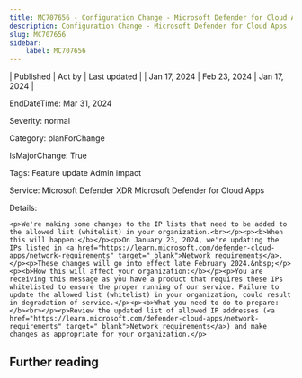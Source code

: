 ```yaml
---
title: MC707656 - Configuration Change - Microsoft Defender for Cloud Apps
description: Configuration Change - Microsoft Defender for Cloud Apps
slug: MC707656
sidebar:
    label: MC707656
---
```



| Published | Act by | Last updated |
| Jan 17, 2024 | Feb 23, 2024 | Jan 17, 2024 |

EndDateTime: Mar 31, 2024

Severity: normal

Category: planForChange

IsMajorChange: True

Tags: Feature update Admin impact

Service: Microsoft Defender XDR Microsoft Defender for Cloud Apps

Details: 

```
<p>We're making some changes to the IP lists that need to be added to the allowed list (whitelist) in your organization.<br></p><p><b>When this will happen:</b></p><p>On January 23, 2024, we're updating the IPs listed in <a href="https://learn.microsoft.com/defender-cloud-apps/network-requirements" target="_blank">Network requirements</a>.</p><p>These changes will go into effect late February 2024.&nbsp;</p><p><b>How this will affect your organization:</b></p><p>You are receiving this message as you have a product that requires these IPs whitelisted to ensure the proper running of our service. Failure to update the allowed list (whitelist) in your organization, could result in degradation of service.</p><p><b>What you need to do to prepare:</b><br></p><p>Review the updated list of allowed IP addresses (<a href="https://learn.microsoft.com/defender-cloud-apps/network-requirements" target="_blank">Network requirements</a>) and make changes as appropriate for your organization.</p>
```

## Further reading
